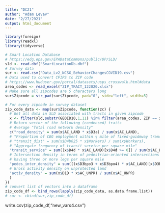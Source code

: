 ```yaml
---
title: "DC21"
author: "Adam Levav"
date: "2/27/2021"
output: html_document
---
```


```r
library(foreign)
library(readxl)
library(tidyverse)

# Smart Location Database
# https://edg.epa.gov/EPADataCommons/public/OP/SLD/
sld <- read.dbf("SmartLocationDb.dbf")
# Survey data
sur <- read.csv("Data_Lv2_NCSG_BehaviorChangesCOVID19.csv")
# Data used to convert CFIPS to ZIP code
# https://www.huduser.gov/portal/datasets/usps_crosswalk.html#data
area_codes <- read_excel("ZIP_TRACT_122020.xlsx")
# Make sure all zipcodes are 5 characters long
sur$Zipcode = str_pad(sur$Zipcode, pad="0", side="left", width=5)
```

```r
# For every zipcode in survey dataset
zip_code_data <- map(sur$Zipcode, function(zc) {
  # Get all data in SLD associated with tracts in given zipcode 
  x <- filter(sld,substr(GEOID10,1,11) %in% filter(area_codes, ZIP == zc)$TRACT)
  # Return vector of the following (condensed) traits 
  # Average "Total road network density"
  c("road_density" = sum(x$AC_LAND * x$D3a) / sum(x$AC_LAND),
  # "Proportion of CBG employment within ¼ mile of fixed-guideway transit stop"
  # "transit_dist" = sum(x$D4b025 * x$Workers) / sum(x$Workers),
  # "Aggregate frequency of transit service per square mile"
  "transit_service" = sum((x$D4d * x$AC_LAND)[x$D4d >= 0]) / sum(x$AC_LAND[x$D4d >= 0]),
  # Intersection density in terms of pedestrian-oriented intersections
  # having three or more legs per square mile
  "pedes_inter_density" = sum(((x$D3bpo3 + x$D3bpo4) * x$AC_LAND)[x$D3bpo3 >= 0]) / sum(x$AC_LAND[x$D3bpo3 >= 0]),
  # Gross activity density on unprotected land
  "activ_density" = sum(x$D1D * x$AC_UNPR) / sum(x$AC_UNPR)
  )
})
# convert list of vectors into a dataframe
zip_code_df <- bind_rows(lapply(zip_code_data, as.data.frame.list))
# sur <- cbind(sur,zip_code_df)
```

write.csv(zip_code_df,"new_vars4.csv")